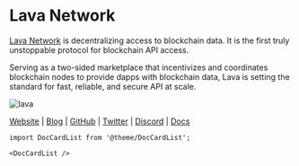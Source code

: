 # Lava Network


<MainpageMetrics rpc="https://lava-testnet-rpc.polkachu.com/" binary="lavad" />

[Lava Network](https://www.lavanet.xyz/) is decentralizing access to blockchain data. It is the first truly unstoppable protocol for blockchain API access.

Serving as a two-sided marketplace that incentivizes and coordinates blockchain nodes to provide dapps with blockchain data, Lava is setting the standard for fast, reliable, and secure API at scale.

![lava](./img/lava.png)

[Website](https://www.lavanet.xyz/) | [Blog](https://www.lavanet.xyz/blog) | [GitHub](https://github.com/lavanet) | [Twitter](https://twitter.com/lavanetxyz) | [Discord](https://discord.gg/Tbk5NxTCdA) | [Docs](https://docs.lavanet.xyz/)

```mdx-code-block
import DocCardList from '@theme/DocCardList';

<DocCardList />
```
